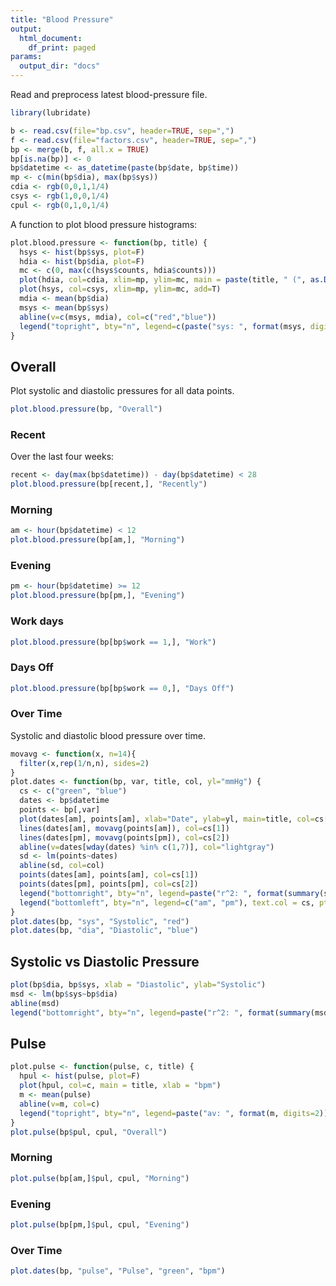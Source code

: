 ```yaml
---
title: "Blood Pressure"
output:
  html_document:
    df_print: paged
params:
  output_dir: "docs"
---
```


Read and preprocess latest blood-pressure file.
```r
library(lubridate)
```
```r
b <- read.csv(file="bp.csv", header=TRUE, sep=",")
f <- read.csv(file="factors.csv", header=TRUE, sep=",")
bp <- merge(b, f, all.x = TRUE)
bp[is.na(bp)] <- 0
bp$datetime <- as_datetime(paste(bp$date, bp$time))
mp <- c(min(bp$dia), max(bp$sys))
cdia <- rgb(0,0,1,1/4)
csys <- rgb(1,0,0,1/4)
cpul <- rgb(0,1,0,1/4)
```
A function to plot blood pressure histograms:
```r
plot.blood.pressure <- function(bp, title) {
  hsys <- hist(bp$sys, plot=F)
  hdia <- hist(bp$dia, plot=F)
  mc <- c(0, max(c(hsys$counts, hdia$counts)))
  plot(hdia, col=cdia, xlim=mp, ylim=mc, main = paste(title, " (", as.Date(min(bp$datetime)), " to ", as.Date(max(bp$datetime)), ")", sep=""), xlab = "mmHg")
  plot(hsys, col=csys, xlim=mp, ylim=mc, add=T)
  mdia <- mean(bp$dia)
  msys <- mean(bp$sys)
  abline(v=c(msys, mdia), col=c("red","blue"))
  legend("topright", bty="n", legend=c(paste("sys: ", format(msys, digits=2)), paste("dia: ", format(mdia, digits=2))))
}
```

## Overall
Plot systolic and diastolic pressures for all data points.
```r
plot.blood.pressure(bp, "Overall")
```

### Recent
Over the last four weeks:
```r
recent <- day(max(bp$datetime)) - day(bp$datetime) < 28
plot.blood.pressure(bp[recent,], "Recently")
```

### Morning
```r
am <- hour(bp$datetime) < 12
plot.blood.pressure(bp[am,], "Morning")
```

### Evening
```r
pm <- hour(bp$datetime) >= 12
plot.blood.pressure(bp[pm,], "Evening")
```

### Work days
```r
plot.blood.pressure(bp[bp$work == 1,], "Work")
```

### Days Off
```r
plot.blood.pressure(bp[bp$work == 0,], "Days Off")
```

### Over Time

Systolic and diastolic blood pressure over time.
```r
movavg <- function(x, n=14){
  filter(x,rep(1/n,n), sides=2)
}
plot.dates <- function(bp, var, title, col, yl="mmHg") {
  cs <- c("green", "blue")
  dates <- bp$datetime
  points <- bp[,var]
  plot(dates[am], points[am], xlab="Date", ylab=yl, main=title, col=cs[1])
  lines(dates[am], movavg(points[am]), col=cs[1])
  lines(dates[pm], movavg(points[pm]), col=cs[2])
  abline(v=dates[wday(dates) %in% c(1,7)], col="lightgray")
  sd <- lm(points~dates)
  abline(sd, col=col)
  points(dates[am], points[am], col=cs[1])
  points(dates[pm], points[pm], col=cs[2])
  legend("bottomright", bty="n", legend=paste("r^2: ", format(summary(sd)$r.squared, digits=2)))
  legend("bottomleft", bty="n", legend=c("am", "pm"), text.col = cs, pt.bg=cs)
}
plot.dates(bp, "sys", "Systolic", "red")
plot.dates(bp, "dia", "Diastolic", "blue")
```

## Systolic vs Diastolic Pressure

```r
plot(bp$dia, bp$sys, xlab = "Diastolic", ylab="Systolic")
msd <- lm(bp$sys~bp$dia)
abline(msd)
legend("bottomright", bty="n", legend=paste("r^2: ", format(summary(msd)$r.squared, digits=2)))
```

## Pulse

```r
plot.pulse <- function(pulse, c, title) {
  hpul <- hist(pulse, plot=F)
  plot(hpul, col=c, main = title, xlab = "bpm")
  m <- mean(pulse)
  abline(v=m, col=c)
  legend("topright", bty="n", legend=paste("av: ", format(m, digits=2)))
}
plot.pulse(bp$pul, cpul, "Overall")
```

### Morning

```r
plot.pulse(bp[am,]$pul, cpul, "Morning")
```

### Evening

```r
plot.pulse(bp[pm,]$pul, cpul, "Evening")
```

### Over Time

```r
plot.dates(bp, "pulse", "Pulse", "green", "bpm")
```


